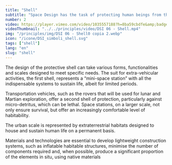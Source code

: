 ```yaml
---
title: "Shell"
subtitle: "Space Design has the task of protecting human beings from the  by creating “safety shells” that ensure both survival and living comfort."
number: 2
video: https://player.vimeo.com/video/1035557188?h=8ba59cbdfe&amp;badge=0&amp;autopause=0&amp;player_id=0&amp;app_id=58479
videoThumbnail: "../../principles/video/DSI 06 - Shell.mp4"
img: "/principles/img/DSI 06 - Shell0 copia 2.webp"
icon: "/icone/DSI_simboli_shell.svg"
tags: ["shell"]
lang: "en"
slug: "shell"
---
```



The design of the protective shell can take various forms, functionalities and scales designed to meet specific needs. 
The suit for extra-vehicular activities, the first shell, represents a “mini-space station” with all the indispensable systems to sustain life, albeit for limited periods.

Transportation vehicles, such as the rovers that will be used for lunar and Martian exploration, offer a second shell of protection, particularly against micro-detritus, which can be lethal. Space stations, on a larger scale, not only ensure survival, but offer an increasingly comfortable level of habitability.

The urban scale is represented by extraterrestrial habitats designed to house and sustain human life on a permanent basis.

Materials and technologies are essential to develop lightweight construction systems, such as inflatable habitable structures, minimise the number of components required and, when possible, produce a significant proportion of the elements in situ, using native materials